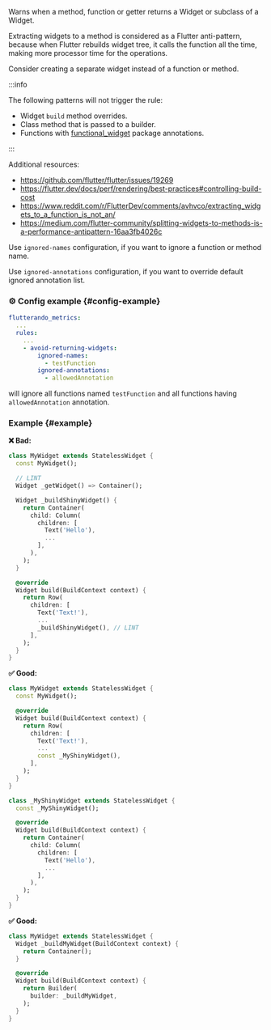 
<RuleDetails version="3.1.0" severity="warning" hasConfig />

Warns when a method, function or getter returns a Widget or subclass of a Widget.

Extracting widgets to a method is considered as a Flutter anti-pattern, because when Flutter rebuilds widget tree, it calls the function all the time, making more processor time for the operations.

Consider creating a separate widget instead of a function or method.

:::info

The following patterns will not trigger the rule:

- Widget `build` method overrides.
- Class method that is passed to a builder.
- Functions with [functional_widget](https://pub.dev/packages/functional_widget) package annotations.

:::

Additional resources:

- <https://github.com/flutter/flutter/issues/19269>
- <https://flutter.dev/docs/perf/rendering/best-practices#controlling-build-cost>
- <https://www.reddit.com/r/FlutterDev/comments/avhvco/extracting_widgets_to_a_function_is_not_an/>
- <https://medium.com/flutter-community/splitting-widgets-to-methods-is-a-performance-antipattern-16aa3fb4026c>

Use `ignored-names` configuration, if you want to ignore a function or method name.

Use `ignored-annotations` configuration, if you want to override default ignored annotation list.

### ⚙️ Config example {#config-example}

```yaml
flutterando_metrics:
  ...
  rules:
    ...
    - avoid-returning-widgets:
        ignored-names:
          - testFunction
        ignored-annotations:
          - allowedAnnotation
```

will ignore all functions named `testFunction` and all functions having `allowedAnnotation` annotation.

### Example {#example}

**❌ Bad:**

```dart
class MyWidget extends StatelessWidget {
  const MyWidget();

  // LINT
  Widget _getWidget() => Container();

  Widget _buildShinyWidget() {
    return Container(
      child: Column(
        children: [
          Text('Hello'),
          ...
        ],
      ),
    );
  }

  @override
  Widget build(BuildContext context) {
    return Row(
      children: [
        Text('Text!'),
        ...
        _buildShinyWidget(), // LINT
      ],
    );
  }
}
```

**✅ Good:**

```dart
class MyWidget extends StatelessWidget {
  const MyWidget();

  @override
  Widget build(BuildContext context) {
    return Row(
      children: [
        Text('Text!'),
        ...
        const _MyShinyWidget(),
      ],
    );
  }
}

class _MyShinyWidget extends StatelessWidget {
  const _MyShinyWidget();

  @override
  Widget build(BuildContext context) {
    return Container(
      child: Column(
        children: [
          Text('Hello'),
          ...
        ],
      ),
    );
  }
}
```

**✅ Good:**

```dart
class MyWidget extends StatelessWidget {
  Widget _buildMyWidget(BuildContext context) {
    return Container();
  }

  @override
  Widget build(BuildContext context) {
    return Builder(
      builder: _buildMyWidget,
    );
  }
}
```
